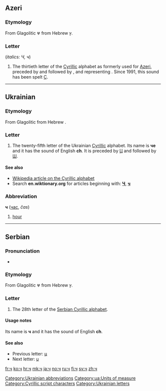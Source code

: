 {{Cyrillic character info|hex=447|name=CYRILLIC SMALL LETTER CHE}}
{{also|Ⴗ|Ⴣ|Կ|Վ|կ|վ}}
==Azeri==

===Etymology===
From Glagolitic Ⱍ from Hebrew ץ.

===Letter===
{{infl|az|letter|lower case||upper case|Ч|sc=Cyrl}} (''italics: Ч, ч'')

# The thirtieth letter of the [[Cyrillic]] alphabet as formerly used for [[Azeri]], preceded by {{unicode|[[һ|Һ]]}} and followed by {{unicode|[[ҷ|Ҷ]]}}, and representing {{IPAchar|/tʃ/}}. Since 1991, this sound has been spelt [[ç|Ç]].

----

==Ukrainian==

===Etymology===
From Glagolitic {{Glag|[[Ⱍ]]}} from Hebrew {{Hebr|[[ץ]]}}.

===Letter===
{{infl|ru|letter|lower case||upper case|Ч}}

# The twenty-fifth letter of the Ukrainian [[Cyrillic]] alphabet. Its name is '''че''' {{IPAchar|(tʃɛ)}} and it has the sound of English '''ch'''. It is preceded by [[ц|Ц]] and followed by [[ш|Ш]].

====See also====
* [[w:Cyrillic alphabet|Wikipedia article on the Cyrillic alphabet]]
* Search '''en.wiktionary.org''' for articles beginning with: '''[http://en.wiktionary.org/w/index.php?title=Special%3AAllpages&from=%D0%A7&namespace=0 Ч]''', '''[http://en.wiktionary.org/w/index.php?title=Special%3AAllpages&from=%D1%87&namespace=0 ч]'''

===Abbreviation===
'''ч''' ([[час]], ''čas'')

# [[hour]]

[[Category:Ukrainian abbreviations]]
[[Category:ua:Units of measure]]

----

==Serbian==

===Pronunciation===
* {{qualifier|phoneme}} {{IPA|/tʃ/|lang=sr}}

===Etymology===
From Glagolitic Ⱍ from Hebrew ץ.

===Letter===
{{infl|sr|letter|lower case||upper case|Ч}}

# The 28th letter of the [[Serbian Cyrillic alphabet]].

====Usage notes====
Its name is '''ч''' and it has the sound of English '''ch'''.

====See also====
* Previous letter: [[ц#Serbian|ц]]
* Next letter: [[џ#Serbian|џ]]

[[Category:Cyrillic script characters]]
[[Category:Ukrainian letters]]

[[fr:ч]]
[[ko:ч]]
[[hr:ч]]
[[mk:ч]]
[[ja:ч]]
[[no:ч]]
[[ru:ч]]
[[fi:ч]]
[[sv:ч]]
[[zh:ч]]